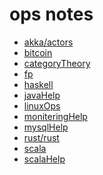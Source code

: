 = ops notes =
* [[akka/actors]]
* [[bitcoin]]
* [[categoryTheory]]
* [[fp]]
* [[haskell]]
* [[javaHelp]]
* [[linuxOps]]
* [[moniteringHelp]]
* [[mysqlHelp]]
* [[rust/rust]]
* [[scala]]
* [[scalaHelp]]
